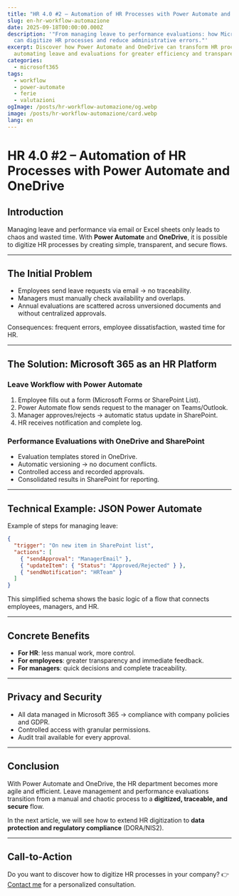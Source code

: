 ```yaml
---
title: "HR 4.0 #2 – Automation of HR Processes with Power Automate and OneDrive"
slug: en-hr-workflow-automazione
date: 2025-09-18T00:00:00.000Z
description: '"From managing leave to performance evaluations: how Microsoft 365
  can digitize HR processes and reduce administrative errors."'
excerpt: Discover how Power Automate and OneDrive can transform HR processes by
  automating leave and evaluations for greater efficiency and transparency.
categories:
  - microsoft365
tags:
  - workflow
  - power-automate
  - ferie
  - valutazioni
ogImage: /posts/hr-workflow-automazione/og.webp
image: /posts/hr-workflow-automazione/card.webp
lang: en
---
```


# HR 4.0 #2 – Automation of HR Processes with Power Automate and OneDrive

## Introduction

Managing leave and performance via email or Excel sheets only leads to chaos and wasted time. With **Power Automate** and **OneDrive**, it is possible to digitize HR processes by creating simple, transparent, and secure flows.

---

## The Initial Problem

* Employees send leave requests via email → no traceability.
* Managers must manually check availability and overlaps.
* Annual evaluations are scattered across unversioned documents and without centralized approvals.

Consequences: frequent errors, employee dissatisfaction, wasted time for HR.

---

## The Solution: Microsoft 365 as an HR Platform

### Leave Workflow with Power Automate

1. Employee fills out a form (Microsoft Forms or SharePoint List).
2. Power Automate flow sends request to the manager on Teams/Outlook.
3. Manager approves/rejects → automatic status update in SharePoint.
4. HR receives notification and complete log.

### Performance Evaluations with OneDrive and SharePoint

* Evaluation templates stored in OneDrive.
* Automatic versioning → no document conflicts.
* Controlled access and recorded approvals.
* Consolidated results in SharePoint for reporting.

---

## Technical Example: JSON Power Automate

Example of steps for managing leave:

```json
{
  "trigger": "On new item in SharePoint list",
  "actions": [
    { "sendApproval": "ManagerEmail" },
    { "updateItem": { "Status": "Approved/Rejected" } },
    { "sendNotification": "HRTeam" }
  ]
}
```

This simplified schema shows the basic logic of a flow that connects employees, managers, and HR.

---

## Concrete Benefits

* **For HR**: less manual work, more control.
* **For employees**: greater transparency and immediate feedback.
* **For managers**: quick decisions and complete traceability.

---

## Privacy and Security

* All data managed in Microsoft 365 → compliance with company policies and GDPR.
* Controlled access with granular permissions.
* Audit trail available for every approval.

---

## Conclusion

With Power Automate and OneDrive, the HR department becomes more agile and efficient.
Leave management and performance evaluations transition from a manual and chaotic process to a **digitized, traceable, and secure** flow.

In the next article, we will see how to extend HR digitization to **data protection and regulatory compliance** (DORA/NIS2).

---

## Call-to-Action

Do you want to discover how to digitize HR processes in your company?
👉 [Contact me](/contact) for a personalized consultation.

